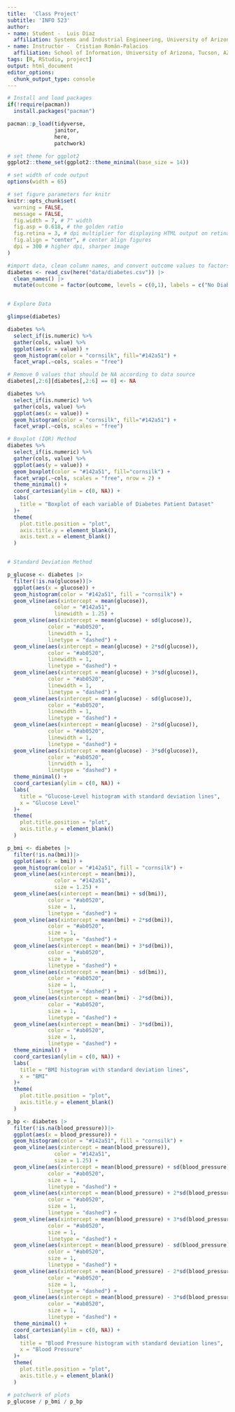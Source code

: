 ```yaml
---
title:  'Class Project'
subtitle: 'INFO 523'
author:
- name: Student -  Luis Diaz
  affiliation: Systems and Industrial Engineering, University of Arizona
- name: Instructor -  Cristian Román-Palacios
  affiliation: School of Information, University of Arizona, Tucson, AZ
tags: [R, RStudio, project]
output: html_document
editor_options: 
  chunk_output_type: console
---
```


```r
# Install and load packages
if(!require(pacman))
  install.packages("pacman")

pacman::p_load(tidyverse,
               janitor, 
               here, 
               patchwork)

# set theme for ggplot2
ggplot2::theme_set(ggplot2::theme_minimal(base_size = 14))

# set width of code output
options(width = 65)

# set figure parameters for knitr
knitr::opts_chunk$set(
  warning = FALSE, 
  message = FALSE,
  fig.width = 7, # 7" width
  fig.asp = 0.618, # the golden ratio
  fig.retina = 3, # dpi multiplier for displaying HTML output on retina
  fig.align = "center", # center align figures
  dpi = 300 # higher dpi, sharper image
)


```

```r
#import data, clean column names, and convert outcome values to factors
diabetes <- read_csv(here("data/diabetes.csv")) |>
  clean_names() |>
  mutate(outcome = factor(outcome, levels = c(0,1), labels = c("No Diabetes", "Diabetes")))


# Explore Data

glimpse(diabetes)

diabetes %>% 
  select_if(is.numeric) %>%  
  gather(cols, value) %>%  
  ggplot(aes(x = value)) + 
  geom_histogram(color = "cornsilk", fill="#142a51") + 
  facet_wrap(.~cols, scales = "free")

# Remove 0 values that should be NA according to data source
diabetes[,2:6][diabetes[,2:6] == 0] <- NA

diabetes %>% 
  select_if(is.numeric) %>%  
  gather(cols, value) %>%  
  ggplot(aes(x = value)) + 
  geom_histogram(color = "cornsilk", fill="#142a51") + 
  facet_wrap(.~cols, scales = "free")

# Boxplot (IQR) Method
diabetes %>% 
  select_if(is.numeric) %>%  
  gather(cols, value) %>% 
  ggplot(aes(y = value)) +
  geom_boxplot(color = "#142a51", fill="cornsilk") + 
  facet_wrap(.~cols, scales = "free", nrow = 2) +
  theme_minimal() +
  coord_cartesian(ylim = c(0, NA)) +
  labs(
    title = "Boxplot of each variable of Diabetes Patient Dataset"
  )+
  theme(
    plot.title.position = "plot",
    axis.title.y = element_blank(), 
    axis.text.x = element_blank()
  )


# Standard Deviation Method

p_glucose <- diabetes |>
  filter(!is.na(glucose))|>
  ggplot(aes(x = glucose)) +
  geom_histogram(color = "#142a51", fill = "cornsilk") +
  geom_vline(aes(xintercept = mean(glucose)),
               color = "#142a51", 
               linewidth = 1.25) +
  geom_vline(aes(xintercept = mean(glucose) + sd(glucose)), 
             color = "#ab0520", 
             linewidth = 1, 
             linetype = "dashed") +
  geom_vline(aes(xintercept = mean(glucose) + 2*sd(glucose)), 
             color = "#ab0520", 
             linewidth = 1, 
             linetype = "dashed") +
  geom_vline(aes(xintercept = mean(glucose) + 3*sd(glucose)), 
             color = "#ab0520", 
             linewidth = 1, 
             linetype = "dashed") +
  geom_vline(aes(xintercept = mean(glucose) - sd(glucose)), 
             color = "#ab0520", 
             linewidth = 1, 
             linetype = "dashed") +
  geom_vline(aes(xintercept = mean(glucose) - 2*sd(glucose)), 
             color = "#ab0520", 
             linewidth = 1, 
             linetype = "dashed") +
  geom_vline(aes(xintercept = mean(glucose) - 3*sd(glucose)), 
             color = "#ab0520", 
             linrwidth = 1, 
             linetype = "dashed") +
  theme_minimal() +
  coord_cartesian(ylim = c(0, NA)) +
  labs(
    title = "Glucose-Level histogram with standard deviation lines",
    x = "Glucose Level"
  )+
  theme(
    plot.title.position = "plot",
    axis.title.y = element_blank()
  )

p_bmi <- diabetes |>
  filter(!is.na(bmi))|>
  ggplot(aes(x = bmi)) +
  geom_histogram(color = "#142a51", fill = "cornsilk") +
  geom_vline(aes(xintercept = mean(bmi)),
               color = "#142a51", 
               size = 1.25) +
  geom_vline(aes(xintercept = mean(bmi) + sd(bmi)), 
             color = "#ab0520", 
             size = 1, 
             linetype = "dashed") +
  geom_vline(aes(xintercept = mean(bmi) + 2*sd(bmi)), 
             color = "#ab0520", 
             size = 1, 
             linetype = "dashed") +
  geom_vline(aes(xintercept = mean(bmi) + 3*sd(bmi)), 
             color = "#ab0520", 
             size = 1, 
             linetype = "dashed") +
  geom_vline(aes(xintercept = mean(bmi) - sd(bmi)), 
             color = "#ab0520", 
             size = 1, 
             linetype = "dashed") +
  geom_vline(aes(xintercept = mean(bmi) - 2*sd(bmi)), 
             color = "#ab0520", 
             size = 1, 
             linetype = "dashed") +
  geom_vline(aes(xintercept = mean(bmi) - 3*sd(bmi)), 
             color = "#ab0520", 
             size = 1, 
             linetype = "dashed") +
  theme_minimal() +
  coord_cartesian(ylim = c(0, NA)) +
  labs(
    title = "BMI histogram with standard deviation lines",
    x = "BMI"
  )+
  theme(
    plot.title.position = "plot",
    axis.title.y = element_blank()
  )

p_bp <- diabetes |>
  filter(!is.na(blood_pressure))|>
  ggplot(aes(x = blood_pressure)) +
  geom_histogram(color = "#142a51", fill = "cornsilk") +
  geom_vline(aes(xintercept = mean(blood_pressure)),
               color = "#142a51", 
               size = 1.25) +
  geom_vline(aes(xintercept = mean(blood_pressure) + sd(blood_pressure)), 
             color = "#ab0520", 
             size = 1, 
             linetype = "dashed") +
  geom_vline(aes(xintercept = mean(blood_pressure) + 2*sd(blood_pressure)), 
             color = "#ab0520", 
             size = 1, 
             linetype = "dashed") +
  geom_vline(aes(xintercept = mean(blood_pressure) + 3*sd(blood_pressure)), 
             color = "#ab0520", 
             size = 1, 
             linetype = "dashed") +
  geom_vline(aes(xintercept = mean(blood_pressure) - sd(blood_pressure)), 
             color = "#ab0520", 
             size = 1, 
             linetype = "dashed") +
  geom_vline(aes(xintercept = mean(blood_pressure) - 2*sd(blood_pressure)), 
             color = "#ab0520", 
             size = 1, 
             linetype = "dashed") +
  geom_vline(aes(xintercept = mean(blood_pressure) - 3*sd(blood_pressure)), 
             color = "#ab0520", 
             size = 1, 
             linetype = "dashed") +
  theme_minimal() +
  coord_cartesian(ylim = c(0, NA)) +
  labs(
    title = "Blood Pressure histogram with standard deviation lines",
    x = "Blood Pressure"
  )+
  theme(
    plot.title.position = "plot",
    axis.title.y = element_blank()
  )

# patchwork of plots
p_glucose / p_bmi / p_bp



```


